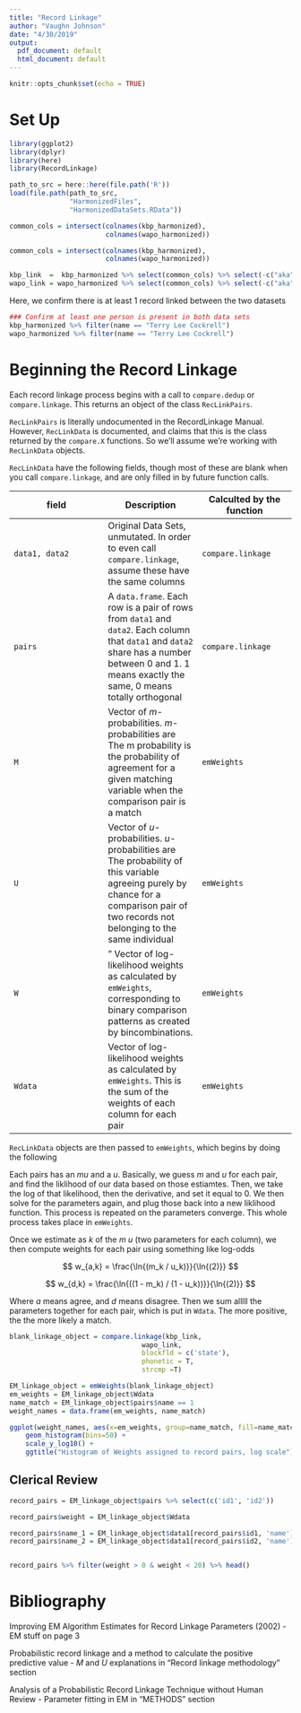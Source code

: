 ```yaml
---
title: "Record Linkage"
author: "Vaughn Johnson"
date: "4/30/2019"
output:
  pdf_document: default
  html_document: default
---
```


```r
knitr::opts_chunk$set(echo = TRUE)
```

# Set Up
```r
library(ggplot2)
library(dplyr)
library(here)
library(RecordLinkage)

path_to_src = here::here(file.path('R'))
load(file.path(path_to_src,
               "HarmonizedFiles",
               "HarmonizedDataSets.RData"))

common_cols = intersect(colnames(kbp_harmonized),
                        colnames(wapo_harmonized))
```

```r
common_cols = intersect(colnames(kbp_harmonized),
                        colnames(wapo_harmonized))

kbp_link  =  kbp_harmonized %>% select(common_cols) %>% select(-c("aka"))
wapo_link = wapo_harmonized %>% select(common_cols) %>% select(-c("aka"))
```

Here, we confirm there is at least 1 record linked between the two datasets
```r
### Confirm at least one person is present in both data sets
kbp_harmonized %>% filter(name == "Terry Lee Cockrell")
wapo_harmonized %>% filter(name == "Terry Lee Cockrell")
```

# Beginning the Record Linkage
Each record linkage process begins with a call to `compare.dedup` or 
`compare.linkage`. This returns an object of the class `RecLinkPairs`.

`RecLinkPairs` is literally undocumented in the RecordLinkage Manual. However,
`RecLinkData` is documented, and claims that this is the class returned by the
`compare.X` functions. So we'll assume we're working with `RecLinkData` objects.

`RecLinkData` have the following fields, though most of these are blank when you 
call `compare.linkage`, and are only filled in by future function calls.

|field|Description|Calculted by the function|
|---|---|---|
|`data1, data2`| Original Data Sets, unmutated. In order to even call `compare.linkage`, assume these have the same columns|`compare.linkage`|
|`pairs`|A `data.frame`. Each row is a pair of rows from `data1` and `data2`. Each column that `data1` and `data2` share has a number between 0 and 1. 1 means exactly the same, 0 means totally orthogonal|`compare.linkage`|
|`M`|Vector of $m$-probabilities.  $m$-probabilities are The m probability is the probability of agreement for a given matching variable when the comparison pair is a match|`emWeights`|
|`U`|Vector of $u$-probabilities. $u$-probabilities are The probability of this variable agreeing purely by chance for a comparison pair of two records not belonging to the same individual|`emWeights`|
|`W`| " Vector of log-likelihood weights as calculated by `emWeights`, corresponding to binary comparison patterns as created by bincombinations.|`emWeights`|
|`Wdata`|Vector of log-likelihood weights as calculated by `emWeights`. This is the sum of the weights of each column for each pair|`emWeights`|

`RecLinkData` objects are then passed to `emWeights`, which begins by doing the following

Each pairs has an $mu$ and a $u$. Basically, we guess $m$ and $u$ for each pair, and find the liklihood of 
our data based on those estiamtes. Then, we take the log of that likelihood, then the derivative,
and set it equal to 0. We then solve for the parameters again, and plug those back into a new liklihood
function. This process is repeated on the parameters converge. This whole process takes place
in `emWeights`.

Once we estimate as $k$ of the $m$ $u$ (two parameters for each column), we then
compute weights for each pair using something like log-odds

$$
w_{a,k} = \frac{\ln{(m_k / u_k)}}{\ln{(2)}}
$$

$$
w_{d,k} = \frac{\ln{((1 - m_k) / (1 - u_k))}}{\ln{(2)}}
$$

Where $a$ means agree, and $d$ means disagree. Then we sum alllll the parameters
together for each pair, which is put in `Wdata`. The more positive, the the more 
likely a match.

```r
blank_linkage_object = compare.linkage(kbp_link, 
                                 wapo_link, 
                                 blockfld = c('state'), 
                                 phonetic = T,
                                 strcmp =T)

EM_linkage_object = emWeights(blank_linkage_object)
em_weights = EM_linkage_object$Wdata
name_match = EM_linkage_object$pairs$name == 1
weight_names = data.frame(em_weights, name_match)

ggplot(weight_names, aes(x=em_weights, group=name_match, fill=name_match)) + 
    geom_histogram(bins=50) +
    scale_y_log10() +
    ggtitle("Histogram of Weights assigned to record pairs, log scale")
```

## Clerical Review

```r

record_pairs = EM_linkage_object$pairs %>% select(c('id1', 'id2'))

record_pairs$weight = EM_linkage_object$Wdata

record_pairs$name_1 = EM_linkage_object$data1[record_pairs$id1, 'name']
record_pairs$name_2 = EM_linkage_object$data1[record_pairs$id2, 'name']


record_pairs %>% filter(weight > 0 & weight < 20) %>% head()
```





# Bibliography
Improving EM Algorithm Estimates for Record Linkage Parameters (2002)
- EM stuff on page 3

Probabilistic record linkage and a method to calculate the positive predictive value
- $M$ and $U$ explanations in "Record linkage methodology" section

Analysis of a Probabilistic Record Linkage Technique without Human Review
- Parameter fitting in EM in "METHODS" section



